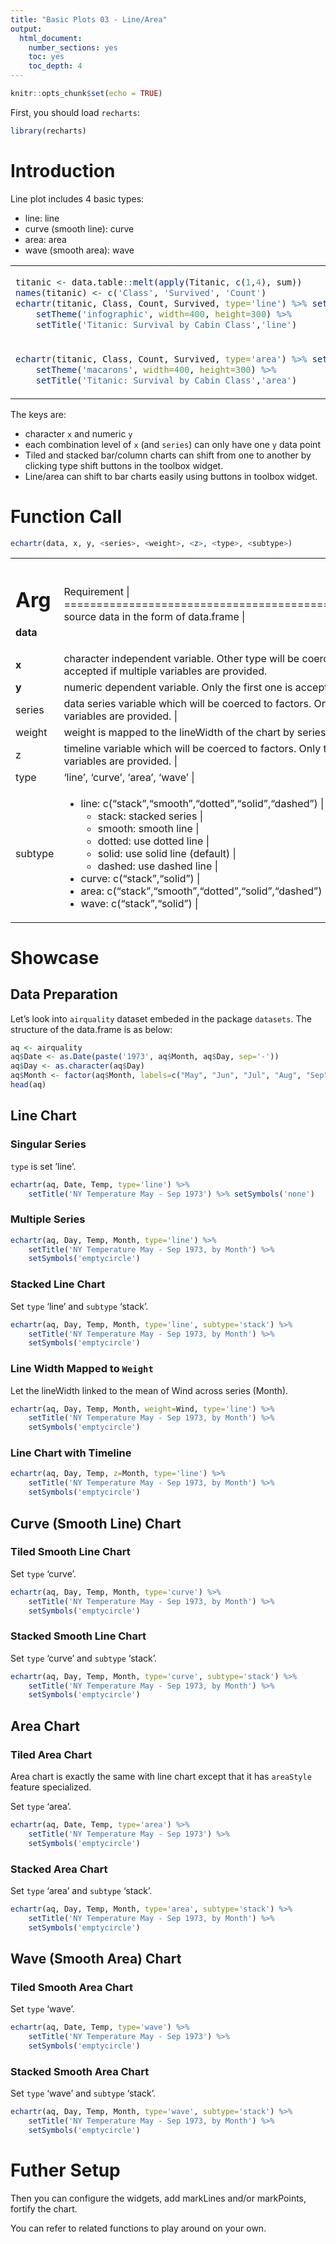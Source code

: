 ```yaml
---
title: "Basic Plots 03 - Line/Area"
output: 
  html_document: 
    number_sections: yes
    toc: yes
    toc_depth: 4
---
```


```r
knitr::opts_chunk$set(echo = TRUE)
```

First, you should load `recharts`:
```r
library(recharts)
```

# Introduction

Line plot includes 4 basic types:

- line: line
- curve (smooth line): curve
- area: area
- wave (smooth area): wave

<table id='intro'>
<tr><td>
```r
titanic <- data.table::melt(apply(Titanic, c(1,4), sum))
names(titanic) <- c('Class', 'Survived', 'Count')
echartr(titanic, Class, Count, Survived, type='line') %>% setLegend(pos=3) %>%
    setTheme('infographic', width=400, height=300) %>%
    setTitle('Titanic: Survival by Cabin Class','line')
```
</td>
<td>
```r
echartr(titanic, Class, Count, Survived, type='curve') %>% 
    setTheme('roma', width=400, height=300) %>% setLegend(pos=3) %>%
    setTitle('Titanic: Outcome by Cabin Class','curve')
```
</td></tr>
<tr><td>
```r
echartr(titanic, Class, Count, Survived, type='area') %>% setLegend(pos=3) %>%
    setTheme('macarons', width=400, height=300) %>%
    setTitle('Titanic: Survival by Cabin Class','area')
```
</td>
<td>
```r
echartr(titanic, Class, Count, Survived, type='wave') %>% 
    setTheme('macarons2', width=400, height=300) %>% setLegend(pos=3) %>%
    setTitle('Titanic: Outcome by Cabin Class','wave')
```
</td></tr>
</table>

The keys are:

- character `x` and numeric `y`
- each combination level of `x` (and `series`) can only have one `y` data point
- Tiled and stacked bar/column charts can shift from one to another by clicking type shift buttons in the toolbox widget.
- Line/area can shift to bar charts easily using buttons in toolbox widget.

# Function Call

```r
echartr(data, x, y, <series>, <weight>, <z>, <type>, <subtype>)
```

+---------+--------------------------------------------------------------------+
| Arg     |  Requirement                                                       |
+=========+====================================================================+
| **data**| source data in the form of data.frame                            |
+---------+--------------------------------------------------------------------+
| **x**   | character independent variable. Other type will be coerced to factors. Only the first one is accepted if multiple variables are provided. |
+---------+--------------------------------------------------------------------+
| **y**   | numeric dependent variable. Only the first one is accepted if multiple variables are provided. |
+---------+--------------------------------------------------------------------+
| series  | data series variable which will be coerced to factors. Only the first one is accepted if multiple variables are provided. |
+---------+--------------------------------------------------------------------+
| weight  | weight is mapped to the lineWidth of the chart by series |
+---------+--------------------------------------------------------------------+
|  z      | timeline variable which will be coerced to factors. Only the first one is accepted if multiple variables are provided. |
+---------+--------------------------------------------------------------------+
| type    | 'line', 'curve', 'area', 'wave' |
+---------+--------------------------------------------------------------------+
| subtype | - line: c("stack","smooth","dotted","solid","dashed") | 
|         |      + stack: stacked series |
|         |      + smooth: smooth line |
|         |      + dotted: use dotted line |
|         |      + solid: use solid line (default) |
|         |      + dashed: use dashed line |
|         | - curve: c("stack","solid") |
|         | - area: c("stack","smooth","dotted","solid","dashed")  |
|         | - wave: c("stack","solid") |
+---------+--------------------------------------------------------------------+

# Showcase

## Data Preparation

Let's look into `airquality` dataset embeded in the package `datasets`. The structure of the data.frame is as below:

```r
aq <- airquality
aq$Date <- as.Date(paste('1973', aq$Month, aq$Day, sep='-'))
aq$Day <- as.character(aq$Day)
aq$Month <- factor(aq$Month, labels=c("May", "Jun", "Jul", "Aug", "Sep"))
head(aq)
```

## Line Chart

### Singular Series

`type` is set 'line'.

```r
echartr(aq, Date, Temp, type='line') %>%
    setTitle('NY Temperature May - Sep 1973') %>% setSymbols('none')
```

### Multiple Series

```r
echartr(aq, Day, Temp, Month, type='line') %>%
    setTitle('NY Temperature May - Sep 1973, by Month') %>% 
    setSymbols('emptycircle')
```

### Stacked Line Chart

Set `type` 'line' and `subtype` 'stack'.

```r
echartr(aq, Day, Temp, Month, type='line', subtype='stack') %>%
    setTitle('NY Temperature May - Sep 1973, by Month') %>% 
    setSymbols('emptycircle')
```

### Line Width Mapped to `Weight`

Let the lineWidth linked to the mean of Wind across series (Month).

```r
echartr(aq, Day, Temp, Month, weight=Wind, type='line') %>%
    setTitle('NY Temperature May - Sep 1973, by Month') %>% 
    setSymbols('emptycircle')
```

### Line Chart with Timeline

```r
echartr(aq, Day, Temp, z=Month, type='line') %>%
    setTitle('NY Temperature May - Sep 1973, by Month') %>% 
    setSymbols('emptycircle')
```

## Curve (Smooth Line) Chart

### Tiled Smooth Line Chart

Set `type` 'curve'.

```r
echartr(aq, Day, Temp, Month, type='curve') %>%
    setTitle('NY Temperature May - Sep 1973, by Month') %>% 
    setSymbols('emptycircle')
```

### Stacked Smooth Line Chart

Set `type` 'curve' and `subtype` 'stack'.

```r
echartr(aq, Day, Temp, Month, type='curve', subtype='stack') %>%
    setTitle('NY Temperature May - Sep 1973, by Month') %>% 
    setSymbols('emptycircle')
```

## Area Chart

### Tiled Area Chart

Area chart is exactly the same with line chart except that it has `areaStyle` feature specialized.

Set `type` 'area'.

```r
echartr(aq, Date, Temp, type='area') %>%
    setTitle('NY Temperature May - Sep 1973') %>% 
    setSymbols('emptycircle')
```

### Stacked Area Chart

Set `type` 'area' and `subtype` 'stack'.

```r
echartr(aq, Day, Temp, Month, type='area', subtype='stack') %>%
    setTitle('NY Temperature May - Sep 1973, by Month') %>% 
    setSymbols('emptycircle')
```

## Wave (Smooth Area) Chart

### Tiled Smooth Area Chart

Set `type` 'wave'.

```r
echartr(aq, Date, Temp, type='wave') %>%
    setTitle('NY Temperature May - Sep 1973') %>% 
    setSymbols('emptycircle')
```

### Stacked Smooth Area Chart

Set `type` 'wave' and `subtype` 'stack'.

```r
echartr(aq, Day, Temp, Month, type='wave', subtype='stack') %>%
    setTitle('NY Temperature May - Sep 1973, by Month') %>% 
    setSymbols('emptycircle')
```

# Futher Setup

Then you can configure the widgets, add markLines and/or markPoints, fortify the chart.

You can refer to related functions to play around on your own.


